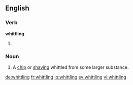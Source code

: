 
==English==

===Verb===
'''whittling'''

# {{present participle of|whittle}}

===Noun===
{{en-noun}}

# {{context|usually|in the plural|lang=en}} A [[chip]] or [[shaving]] whittled from some larger substance.

[[de:whittling]]
[[fr:whittling]]
[[io:whittling]]
[[sv:whittling]]
[[vi:whittling]]